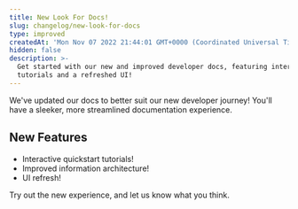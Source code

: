 ```yaml
---
title: New Look For Docs!
slug: changelog/new-look-for-docs
type: improved
createdAt: 'Mon Nov 07 2022 21:44:01 GMT+0000 (Coordinated Universal Time)'
hidden: false
description: >-
  Get started with our new and improved developer docs, featuring interactive
  tutorials and a refreshed UI!
---
```

We've updated our docs to better suit our new developer journey! You'll have a sleeker, more streamlined documentation experience.

## New Features

- Interactive quickstart tutorials!
- Improved information architecture!
- UI refresh!



Try out the new experience, and let us know what you think.
